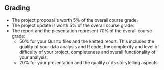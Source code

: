 ## Grading

- The project proposal is worth 5% of the overall course grade.
- The project update is worth 5% of the overall course grade.
- The report and the presentation represent 70% of the overall course grade:
  - 50% for your Quarto files and the knitted report. This includes the quality of your data analysis and R code, the complexity and level of difficulty of your project, completeness and overall functionality of your analysis.
  - 20% for your presentation and the quality of its storytelling aspects.
